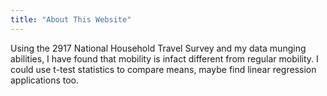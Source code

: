 ```yaml
---
title: "About This Website"
---
```


Using the 2917 National Household Travel Survey and my data munging abilities, I have found that mobility is infact different from regular mobility. I could use t-test statistics to compare means, maybe find linear regression applications too. 
